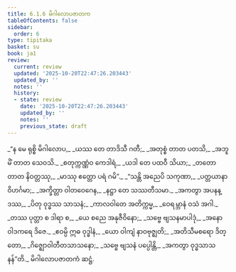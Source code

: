 ```yaml
---
title: 6.1.6 မိဂါလောပဇာတက
tableOfContents: false
sidebar:
  order: 6
type: tipitaka
basket: su
book: ja1
review:
  current: review
  updated: '2025-10-20T22:47:26.203443'
  updated_by: ''
  notes: ''
  history:
  - state: review
    date: '2025-10-20T22:47:26.203443'
    updated_by: ''
    notes: ''
    previous_state: draft
---
```



<DynamicBreadcrumb />


<ReviewStatus review={frontmatter.review} showDetails={true} />

<HypothesisAnnotation frontmatter={frontmatter} />

<Division number="34" book="ja1" e="ch" v="22" p="141">

<Paragraph number="1356" type="verses" book="ja1">
_“န မေ ရုစ္စိ မိဂါလောပ,_  
_ယဿ တေ တာဒိသီ ဂတီ;_  
_အတုစ္စံ တာတ ပတသိ,_  
_အဘူမိံ တာတ သေဝသိ._  

</Paragraph>

</Division>
<Division number="35" book="ja1" e="ch" v="22" p="141">

<Paragraph number="1357" type="verses" book="ja1">
_စတုက္ကဏ္ဏံဝ ကေဒါရံ,_  
_ယဒါ တေ ပထဝီ သိယာ;_  
_တတော တာတ နိဝတ္တဿု,_  
_မာဿု ဧတ္တော ပရံ ဂမိ”._  

</Paragraph>

</Division>
<Division number="36" book="ja1" e="ch" v="22" p="141">

<Paragraph number="1358" type="verses" book="ja1">
_“သန္တိ အညေပိ သကုဏာ,_  
_ပတ္တယာနာ ဝိဟင်္ဂမာ;_  
_အက္ခိတ္တာ ဝါတဝေဂေန,_  
_နဋ္ဌာ တေ သဿတီသမာ._  

</Paragraph>

</Division>
<Division number="37" book="ja1" e="ch" v="22" p="141">

<Paragraph number="1359" type="verses" book="ja1">
_အကတွာ အပနန္ဒဿ,_  
_ပိတု ဝုဒ္ဓဿ သာသနံ;_  
_ကာလဝါတေ အတိက္ကမ္မ,_  
_ဝေရမ္ဘာနံ ဝသံ အဂါ._  

</Paragraph>

</Division>
<Division number="38" book="ja1" e="ch" v="22" p="141">

<Paragraph number="1360" type="verses" book="ja1">
_တဿ ပုတ္တာ စ ဒါရာ စ,_  
_ယေ စညေ အနုဇီဝိနော;_  
_သဗ္ဗေ ဗျသနမာပါဒုံ,_  
_အနောဝါဒကရေ ဒိဇေ._  

</Paragraph>

</Division>
<Division number="39" book="ja1" e="ch" v="22" p="141">

<Paragraph number="1361" type="verses" book="ja1">
_ဧဝမ္ပိ ဣဓ ဝုဒ္ဓါနံ,_  
_ယော ဝါကျံ နာဝဗုဇ္ဈတိ;_  
_အတိသီမစရော ဒိတ္တော,_  
_ဂိဇ္ဈောဝါတီတသာသနော;_  
_သဗ္ဗေ ဗျသနံ ပပ္ပေါန္တိ,_  
_အကတွာ ဝုဒ္ဓသာသနန်”တိ._  


</Paragraph>
</Division>

<Paragraph number="1362" type="center" book="ja1">
မိဂါလောပဇာတကံ ဆဋ္ဌံ.
</Paragraph>